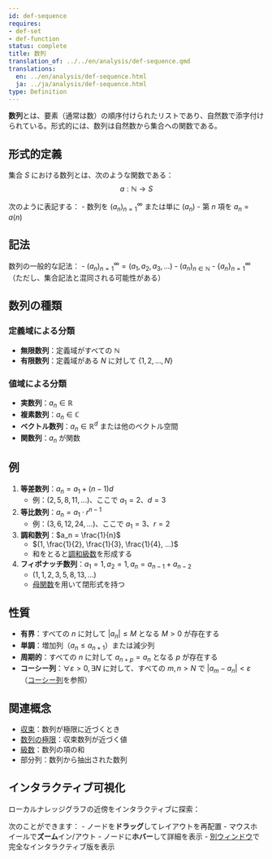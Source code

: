 ```yaml
---
id: def-sequence
requires:
- def-set
- def-function
status: complete
title: 数列
translation_of: ../../en/analysis/def-sequence.qmd
translations:
  en: ../en/analysis/def-sequence.html
  ja: ../ja/analysis/def-sequence.html
type: Definition
---
```


**数列**とは、要素（通常は数）の順序付けられたリストであり、自然数で添字付けられている。形式的には、数列は自然数から集合への関数である。

## 形式的定義

集合 $S$ における数列とは、次のような関数である：
$$a: \mathbb{N} \to S$$

次のように表記する：
- 数列を $(a_n)_{n=1}^{\infty}$ または単に $(a_n)$
- 第 $n$ 項を $a_n = a(n)$

## 記法

数列の一般的な記法：
- $(a_n)_{n=1}^{\infty} = (a_1, a_2, a_3, ...)$
- $(a_n)_{n \in \mathbb{N}}$
- $\{a_n\}_{n=1}^{\infty}$（ただし、集合記法と混同される可能性がある）

## 数列の種類

### 定義域による分類
- **無限数列**：定義域がすべての $\mathbb{N}$
- **有限数列**：定義域がある $N$ に対して $\{1, 2, ..., N\}$

### 値域による分類
- **実数列**：$a_n \in \mathbb{R}$
- **複素数列**：$a_n \in \mathbb{C}$
- **ベクトル数列**：$a_n \in \mathbb{R}^d$ または他のベクトル空間
- **関数列**：$a_n$ が関数

## 例

1. **等差数列**：$a_n = a_1 + (n-1)d$
   - 例：$(2, 5, 8, 11, ...)$、ここで $a_1 = 2$、$d = 3$

2. **等比数列**：$a_n = a_1 \cdot r^{n-1}$
   - 例：$(3, 6, 12, 24, ...)$、ここで $a_1 = 3$、$r = 2$

3. **調和数列**：$a_n = \frac{1}{n}$
   - $(1, \frac{1}{2}, \frac{1}{3}, \frac{1}{4}, ...)$
   - 和をとると[調和級数](def-series.qmd#harmonic-series)を形成する

4. **フィボナッチ数列**：$a_1 = 1, a_2 = 1, a_n = a_{n-1} + a_{n-2}$
   - $(1, 1, 2, 3, 5, 8, 13, ...)$
   - [母関数](../combinatorics/def-generating-function.qmd)を用いて閉形式を持つ

## 性質

- **有界**：すべての $n$ に対して $|a_n| \leq M$ となる $M > 0$ が存在する
- **単調**：増加列（$a_n \leq a_{n+1}$）または減少列
- **周期的**：すべての $n$ に対して $a_{n+p} = a_n$ となる $p$ が存在する
- **コーシー列**：$\forall \varepsilon > 0, \exists N$ に対して、すべての $m,n > N$ で $|a_m - a_n| < \varepsilon$（[コーシー列](def-cauchy-sequence.qmd)を参照）

## 関連概念

- [収束](def-convergence.qmd)：数列が極限に近づくとき
- [数列の極限](def-limit.qmd)：収束数列が近づく値
- [級数](def-series.qmd)：数列の項の和
- 部分列：数列から抽出された数列

## インタラクティブ可視化

ローカルナレッジグラフの近傍をインタラクティブに探索：

::: {.graph-viz data-id="def-sequence" data-width="700" data-height="500"}
:::

次のことができます：
- ノードを**ドラッグ**してレイアウトを再配置
- マウスホイールで**ズーム**イン/アウト
- ノードに**ホバー**して詳細を表示
- [別ウィンドウ](../../output/interactive/ja/def-sequence.html){target="_blank"}で完全なインタラクティブ版を表示
